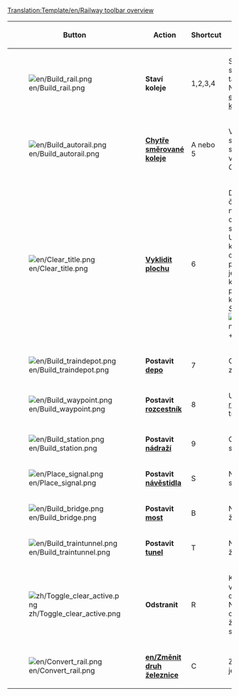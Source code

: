 <noinclude>[[Translation:Template/en/Railway toolbar overview]]</noinclude><noinclude></noinclude>
{|{{en/wikitable}}
|- style="background:#efefef"
!width='100' |Button
!width='150' |Action
!Shortcut
!Description

|-
|[[File:en/Build rail.png]]
|'''Staví koleje'''
|1,2,3,4
|Staví koleje ve vybraném směru, možnost kliknout a táhnout přímé koleje. Neúčinné, oproti nástroji [[en/Chytře směrované koleje]].

|-
|[[File:en/Build autorail.png]]
|'''[[cs/Chytře směrované koleje|Chytře směrované koleje]]'''
|A nebo 5
| Velmi účinný nástroj pro stavění kolejív libovolném směru (ikdyž to ze začátku vypadá složitě). Použití s ''Ctrl'' koleje odstraní.

|-
|[[File:en/Clear title.png]]
|'''[[cs/Manual/Úpravy krajiny|Vyklidit plochu]]'''
|6
|Dynamit se používá k čištění čtverečků, buďto nechtěně postavených objektů nebo něčeho, co stojí v cestě. Upozorňujeme, že kliknutím na [[en/Stanice]] odstraní celou stanici, pokud v ní není vlak. Pokud je třeba odstranit jen kousek stanice, je třeba použít nástroj ''Odstranit'' v kombinaci s nástrojem ''Stanice'' [[File:zh/Toggle clear active.png]]+[[File:en/Build station.png]]

|-
|[[File:en/Build traindepot.png]]
|'''Postavit [[cs/Depa|depo]]'''
|7
|Otevře nabídku [[cs/Depa|dep]] pro zvolení směru.

|-
|[[File:en/Build waypoint.png]]
|'''Postavit [[cs/Rozcestníky|rozcestník]]'''
|8
|Umožnuje umístit [[cs/Rozcestníky|rozcestník]] na železniční trati.

|-
|[[File:en/Build station.png]]
|'''Postavit [[cs/Manual/Nádraží|nádraží]]'''
|9
|Otevře nabídku velikostí a směrů [[cs/Manual/Nádraží|nádraží]].

|-
|[[File:en/Place signal.png]]
|'''Postavit [[cs/Manual/Signály|návěstidla]]'''
|S
|Nabídka různých druhů signalizačních zařízení.

|-
|[[File:en/Build bridge.png]]
|'''Postavit [[cs/Mosty|most]]'''
|B
|Nabídka pro stavění železničních [[cs/Mosty|mostů]].

|-
|[[File:en/Build traintunnel.png]]
|'''Postavit [[cs/Tunely|tunel]]'''
|T
|Nabídka pro stavění železničních [[cs/Tunely|tunelů]].

|-
|[[File:zh/Toggle clear active.png]]
|'''Odstranit'''
|R
|Kliknutím na ''odstranit'', po vybrání jiného nástroje daný objekt odstraní. Například, pokud je třeba odstranit návěstidla z železnice, ale ne železnici samotnou.

|-
|[[File:en/Convert rail.png]]
|'''[[en/Změnit druh železnice]]'''
|C
|Změnit druh železnice z jednoho typu na jiný.

|}